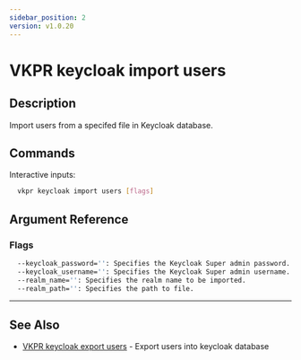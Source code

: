 ```yaml
---
sidebar_position: 2
version: v1.0.20
---
```


# VKPR keycloak import users

## Description

Import users from a specifed file in Keycloak database.

## Commands

Interactive inputs:

```bash
  vkpr keycloak import users [flags]
```

## Argument Reference

### Flags

```sh
  --keycloak_password='': Specifies the Keycloak Super admin password.
  --keycloak_username='': Specifies the Keycloak Super admin username.
  --realm_name='': Specifies the realm name to be imported.
  --realm_path='': Specifies the path to file.
```

---

## See Also

- [VKPR keycloak export users](/docs/commands/keycloak/export/users) - Export users into keycloak database
